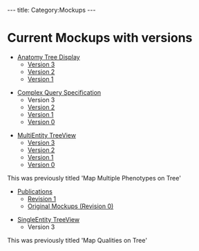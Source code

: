 ---
title: Category:Mockups
---

= Current Mockups with versions =

* [[Anatomy Tree Display]]
** [https://www.phenoscape.org/wiki/Anatomy_Tree_Display#Version_3 Version 3]
** [https://www.phenoscape.org/wiki/Anatomy_Tree_Display#Version_2 Version 2]
** [https://www.phenoscape.org/wiki/Anatomy_Tree_Display#Version_1 Version 1]


* [[Complex Query Specification]]
** Version 3
** [https://www.phenoscape.org/wiki/Complex_Query_Specification#Version_2  Version 2]
** [https://www.phenoscape.org/wiki/Complex_Query_Specification#Version_1  Version 1]
** [https://www.phenoscape.org/wiki/Complex_Query_Specification#Version_0  Version 0]


*[[MultiEntity TreeView]]
**[https://www.phenoscape.org/wiki/MultiEntity_TreeView#Version_3 Version 3]
**[https://www.phenoscape.org/wiki/MultiEntity_TreeView#Version_2 Version 2]
**[https://www.phenoscape.org/wiki/MultiEntity_TreeView#Version_1 Version 1]
**[https://www.phenoscape.org/wiki/MultiEntity_TreeView#Version_0 Version 0]

This was previously titled 'Map Multiple Phenotypes on Tree'

* [https://www.phenoscape.org/wiki/Knowledgebase_mockups_%28Nov_2009%29#Publications Publications]
**[https://www.phenoscape.org/wiki/Knowledgebase_mockups_%28Nov_2009%29#Revision_1 Revision 1]
**[https://www.phenoscape.org/wiki/Knowledgebase_mockups_%28Nov_2009%29#Original_mockups Original Mockups (Revision 0)]

*[[SingleEntity TreeView]]
** Version 3

This was previously titled 'Map Qualities on Tree'